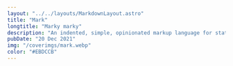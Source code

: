 ---
layout: "../../layouts/MarkdownLayout.astro"
title: "Mark"
longtitle: "Marky marky"
description: "An indented, simple, opinionated markup language for static websites."
pubDate: "20 Dec 2021"
img: "/coverimgs/mark.webp"
color: "#EBDCCB"
---
